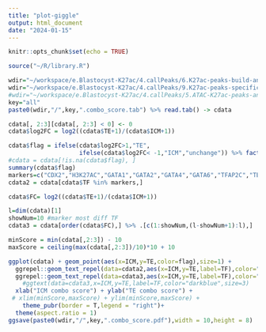 ```yaml
---
title: "plot-giggle"
output: html_document
date: "2024-01-15"
---
```


```r
knitr::opts_chunk$set(echo = TRUE)
```

```r
source("~/R/library.R")

wdir="~/workspace/e.Blastocyst-K27ac/4.callPeaks/6.K27ac-peaks-build-analysis/giggle"
wdir="~/workspace/e.Blastocyst-K27ac/4.callPeaks/9.K27ac-peaks-specific-analysis/giggle/"
#wdir="~/workspace/e.Blastocyst-K27ac/4.callPeaks/5.ATAC-K27ac-peaks-analysis/giggle"
key="all"
paste0(wdir,"/",key,".combo_score.tab") %>% read.tab() -> cdata

cdata[, 2:3][cdata[, 2:3] < 0] <- 0
cdata$log2FC = log2((cdata$TE+1)/(cdata$ICM+1))

cdata$flag = ifelse(cdata$log2FC>1,"TE",
                    ifelse(cdata$log2FC< -1,"ICM","unchange")) %>% factor()
#cdata = cdata[!is.na(cdata$flag), ]
summary(cdata$flag)
markers=c("CDX2","H3K27AC","GATA1","GATA2","GATA4","GATA6","TFAP2C","TEAD4","KLF4","KLF5","SOX2","POU2F1","POU3F1","POU3F2","POU5F1","NANOG","TFCP2I1","NR5A2","TRPS1","GRHL2","CEBPB")
cdata2 = cdata[cdata$TF %in% markers,]

cdata$FC= log2((cdata$TE+1)/(cdata$ICM+1))

l=dim(cdata)[1]
showNum=10 #marker most diff TF
cdata3 = cdata[order(cdata$FC),] %>% .[c(1:showNum,(l-showNum+1):l),]

minScore = min(cdata[,2:3]) - 10
maxScore = ceiling(max(cdata[,2:3])/10)*10 + 10

ggplot(cdata) + geom_point(aes(x=ICM,y=TE,color=flag),size=1) +
  ggrepel::geom_text_repel(data=cdata2,aes(x=ICM,y=TE,label=TF),color="black",size=3,max.overlaps = 20)+
  ggrepel::geom_text_repel(data=cdata3,aes(x=ICM,y=TE,label=TF),color="darkblue",size=3,max.overlaps = 20)+
    #ggtext(data=cdata3,x=ICM,y=TE,label=TF,color="darkblue",size=3)
  xlab("ICM combo score") + ylab("TE combo score") +
 # xlim(minScore,maxScore) + ylim(minScore,maxScore) +
    theme_pubr(border = T,legend = "right")+
  theme(aspect.ratio = 1)
ggsave(paste0(wdir,"/",key,".combo_score.pdf"),width = 10,height = 8)
```
